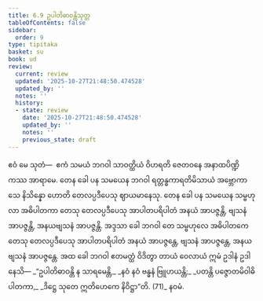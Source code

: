 ```yaml
---
title: 6.9 ဥပါတိဓာဝန္တိသုတ္တ
tableOfContents: false
sidebar:
  order: 9
type: tipitaka
basket: su
book: ud
review:
  current: review
  updated: '2025-10-27T21:48:50.474528'
  updated_by: ''
  notes: ''
  history:
  - state: review
    date: '2025-10-27T21:48:50.474528'
    updated_by: ''
    notes: ''
    previous_state: draft
---
```



<ReviewStatus review={frontmatter.review} showDetails={true} />

<HypothesisAnnotation frontmatter={frontmatter} />

<DynamicBreadcrumb />

<Division number="59" book="ud" e="ch" v="18" p="167">

<Paragraph number="587" book="ud">
ဧဝံ မေ သုတံ—  ဧကံ သမယံ ဘဂဝါ သာဝတ္ထိယံ ဝိဟရတိ ဇေတဝနေ အနာထပိဏ္ဍိကဿ အာရာမေ. တေန ခေါ ပန သမယေန ဘဂဝါ ရတ္တန္ဓကာရတိမိသာယံ အဗ္ဘောကာသေ နိသိန္နော ဟောတိ တေလပ္ပဒီပေသု ဈာယမာနေသု.
</Paragraph>

<Paragraph number="588" book="ud">
တေန ခေါ ပန သမယေန သမ္ဗဟုလာ အဓိပါတကာ တေသု တေလပ္ပဒီပေသု အာပါတပရိပါတံ အနယံ အာပဇ္ဇန္တိ, ဗျသနံ အာပဇ္ဇန္တိ, အနယဗျသနံ အာပဇ္ဇန္တိ. အဒ္ဒသာ ခေါ ဘဂဝါ တေ သမ္ဗဟုလေ အဓိပါတကေ တေသု တေလပ္ပဒီပေသု အာပါတပရိပါတံ အနယံ အာပဇ္ဇန္တေ, ဗျသနံ အာပဇ္ဇန္တေ, အနယဗျသနံ အာပဇ္ဇန္တေ.
</Paragraph>

<Paragraph number="589" book="ud">
အထ ခေါ ဘဂဝါ ဧတမတ္ထံ ဝိဒိတွာ တာယံ ဝေလာယံ ဣမံ ဥဒါနံ ဥဒါနေသိ—
</Paragraph>

<Paragraph number="590" type="verses" book="ud">
_“ဥပါတိဓာဝန္တိ န သာရမေန္တိ,_  
_နဝံ နဝံ ဗန္ဓနံ ဗြူဟယန္တိ;_  
_ပတန္တိ ပဇ္ဇောတမိဝါဓိပါတကာ,_  
_ဒိဋ္ဌေ သုတေ ဣတိဟေကေ နိဝိဋ္ဌာ”တိ. (71)_  


</Paragraph>
</Division>

<Paragraph number="591" type="center" book="ud">
နဝမံ.
</Paragraph>